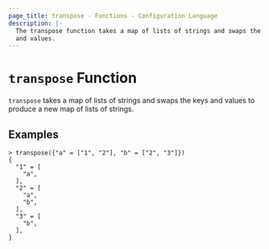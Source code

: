 ```yaml
---
page_title: transpose - Functions - Configuration Language
description: |-
  The transpose function takes a map of lists of strings and swaps the keys
  and values.
---
```


# `transpose` Function

`transpose` takes a map of lists of strings and swaps the keys and values
to produce a new map of lists of strings.

## Examples

```
> transpose({"a" = ["1", "2"], "b" = ["2", "3"]})
{
  "1" = [
    "a",
  ],
  "2" = [
    "a",
    "b",
  ],
  "3" = [
    "b",
  ],
}
```
